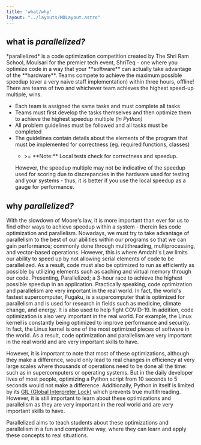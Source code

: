 ```yaml
---
title: 'what/why'
layout: "../layouts/MDLayout.astro"
---
```


## what is _parallelized?_
<span class="child:!mb-0 child:!mt-0">
*parallelized* is a code optimization competition created by The Shri Ram School, Moulsari for the premier tech event, ShriTeq - one where you optimize code in a way that your **software** can actually take advantage of the **hardware**.
Teams compete to achieve the maximum possible speedup (over a very naive staff implementation) within three hours, offline! There are teams of two and whichever team
achieves the highest speed-up multiple, wins.
</span>

- Each team is assigned the same tasks and must complete all tasks
- Teams must first develop the tasks themselves and then optimize them to achieve the highest speedup multiple *(in Python)*
- All problem guidelines must be followed and all tasks must be completed
- The guidelines contain details about the elements of the program that must be implemented for correctness (eg. required functions, classes)
  - <p class="!text-xs">&gt;= **Note:** Local tests check for correctness and speedup.
  However, the speedup multiple may not be indicative of the speedup used for scoring 
  due to discrepancies in the hardware used for testing and your systems - thus, it is better if you use the local speedup as a gauge for performance.</p>

## why _parallelized?_
<span class="child:!mb-0 child:!mt-0">
With the slowdown of Moore's law, it is more important than ever for us to find other ways to achieve speedup within a system - therein lies code optimization and parallelism. Nowadays, we must try to take advantage of parallelism to the best of our abilities within our programs so that we can gain performance; commonly done through multithreading, multiprocessing, and vector-based operations. However, this is where Amdahl's Law limits our ability to speed up by not allowing serial elements of code to be parallelized. As a result, code must also be optimized to run as efficiently as possible by utilizing elements such as caching and virtual memory through our code. Presenting, Parallelized; a 3-hour race to achieve the highest possible speedup in an application.
</span>
Practically speaking, code optimization and parallelism are very important in the real world. In fact, the world's fastest supercomputer, Fugaku, is a supercomputer that is optimized for parallelism and is used for research in fields such as medicine, climate change, and energy. It is also used to help fight COVID-19. In addition, code optimization is also very important in the real world. For example, the Linux kernel is constantly being optimized to improve performance and security. In fact, the Linux kernel is one of the most optimized pieces of software in the world. As a result, code optimization and parallelism are very important in the real world and are very important skills to have.

However, it is important to note that most of these optimizations, although they make a difference, would only lead to real changes in efficiency at very large scales where thousands of operations need to be done all the time: such as in supercomputers or operating systems. But in the daily developer lives of most people, optimizing a Python script from 10 seconds to 5 seconds would not make a difference. Additionally, Python in itself is limited by its [GIL (Global Interpreter Lock)](https://realpython.com/python-gil/) which prevents true multithreading. However, it is still important to learn about these optimizations and parallelism as they are very important in the real world and are very important skills to have.

Parallelized aims to teach students about these optimizations and parallelism in a fun and competitive way, where they can learn and apply these concepts to real situations.